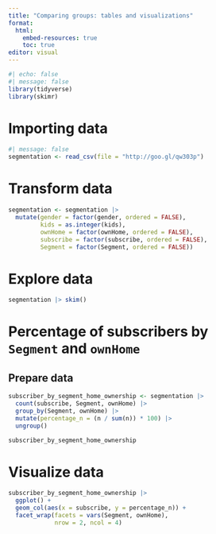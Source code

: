 ---
title: "Comparing groups: tables and visualizations"
format: 
  html:
    embed-resources: true
    toc: true
editor: visual
---

```{r}
#| echo: false
#| message: false
library(tidyverse)
library(skimr)
```

# Importing data

```{r}
#| message: false
segmentation <- read_csv(file = "http://goo.gl/qw303p")
```

# Transform data

```{r}
segmentation <- segmentation |>
  mutate(gender = factor(gender, ordered = FALSE),
         kids = as.integer(kids),
         ownHome = factor(ownHome, ordered = FALSE),
         subscribe = factor(subscribe, ordered = FALSE),
         Segment = factor(Segment, ordered = FALSE))
```

# Explore data

```{r}
segmentation |> skim()
```

# Percentage of subscribers by `Segment` and `ownHome`

## Prepare data

```{r}
subscriber_by_segment_home_ownership <- segmentation |> 
  count(subscribe, Segment, ownHome) |> 
  group_by(Segment, ownHome) |> 
  mutate(percentage_n = (n / sum(n)) * 100) |> 
  ungroup()

subscriber_by_segment_home_ownership
```

# Visualize data

```{r}
subscriber_by_segment_home_ownership |> 
  ggplot() + 
  geom_col(aes(x = subscribe, y = percentage_n)) +
  facet_wrap(facets = vars(Segment, ownHome),
             nrow = 2, ncol = 4)
```
